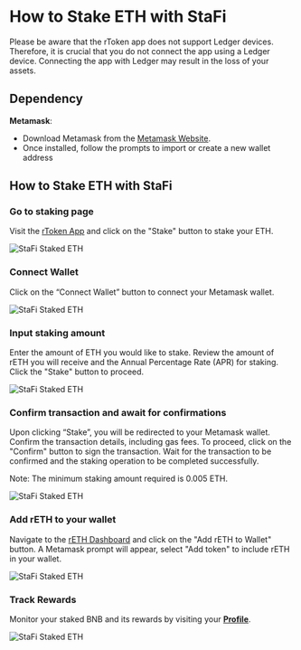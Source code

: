 # How to Stake ETH with StaFi


<Callout type="info">
Please be aware that the rToken app does not support Ledger devices. Therefore, it is crucial that you do not connect the app using a Ledger device. Connecting the app with Ledger may result in the loss of your assets.
</Callout>

## Dependency

**Metamask**:

- Download Metamask from the [Metamask Website](https://metamask.io/download.htm).
- Once installed, follow the prompts to import or create a new wallet address

## How to Stake ETH with StaFi

<Steps>

### Go to staking page

Visit the [rToken App](https://app.stafi.io/gallery/all) and click on the "Stake" button to stake your ETH.

![StaFi Staked ETH](/image/stakingunstakingevmeth_1-new.png)

### Connect Wallet

Click on the “Connect Wallet” button to connect your Metamask wallet.

![StaFi Staked ETH](/image/stakingunstakingevmeth_2-new.png)

### Input staking amount

Enter the amount of ETH you would like to stake. Review the amount of rETH you will receive and the Annual Percentage Rate (APR) for staking. Click the "Stake" button to proceed.

![StaFi Staked ETH](/image/stakingunstakingevmeth_3.png)

### Confirm transaction and await for confirmations

Upon clicking “Stake”, you will be redirected to your Metamask wallet. Confirm the transaction details, including gas fees. To proceed, click on the "Confirm" button to sign the transaction. Wait for the transaction to be confirmed and the staking operation to be completed successfully.

<Callout type="info">
Note: The minimum staking amount required is 0.005 ETH.
</Callout>

![StaFi Staked ETH](/image/stakingunstakingevmeth_4.png)

### Add rETH to your wallet

Navigate to the [rETH Dashboard](https://app.stafi.io/gallery/evm/ETH?net=ERC20) and click on the "Add rETH to Wallet" button. A Metamask prompt will appear, select "Add token" to include rETH in your wallet.

![StaFi Staked ETH](/image/stakingunstakingevmeth_5.png)

### Track Rewards

Monitor your staked BNB and its rewards by visiting your **[Profile](https://app.stafi.io/profile/evm?net=ERC20)**.

![StaFi Staked ETH](/image/stakingunstakingevmeth_6.png)

</Steps>

